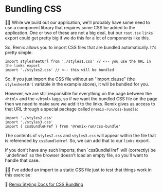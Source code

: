 # Bundling CSS

👨‍💼 While we build out our application, we'll probably have some need to use a
component library that requires some CSS be added to the application. One or two
of these are not a big deal, but our `root.tsx` `links` export could get pretty
big if we do this for a lot of components like this.

So, Remix allows you to import CSS files that are bundled automatically. It's
pretty simple:

```tsx
import stylesheetUrl from './styles1.css' // <-- you use the URL in the links export
import './styles2.css' // <-- this will be bundled
```

So, if you just import the CSS file without an "import clause" (the
`stylesheetUrl` variable in the example above), it will be bundled for you.

However, we are still responsible for everything on the page between the
`<html>` and the `</html>` tags, so if we want the bundled CSS file on the page
then we need to make sure we add it to the links. Remix gives us access to that
URL through a special package called `@remix-run/css-bundle`:

```tsx
import './styles2.css'
import './styles3.css'
import { cssBundleHref } from '@remix-run/css-bundle'
```

The contents of `styles2.css` and `styles3.css` will appear within the file that
is referenced by `cssBundleHref`. So, we can add that to our `links` export.

<callout-info>
	If you don't have any such imports, then `cssBundleHref` will (correctly) be
	`undefined` so the browser doesn't load an empty file, so you'll want to
	handle that case.
</callout-info>

🧝‍♂️ I've added an import to a static CSS file just to test that things work in
this exercise:

<CodeFile
	file="app/root.tsx"
	range="6-10"
	highlight="9"
	nocopy
	buttons="playground"
/>

📜 [Remix Styling Docs for CSS Bundling](https://remix.run/docs/en/main/guides/styling#css-bundling)
